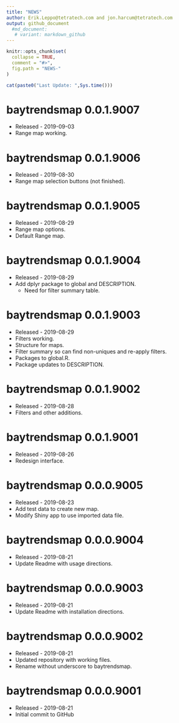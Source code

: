 ```yaml
---
title: "NEWS"
author: Erik.Leppo@tetratech.com and jon.harcum@tetratech.com
output: github_document
  #md_document:
   # variant: markdown_github
---
```


<!-- NEWS.md is generated from NEWS.Rmd. Please edit that file -->

```r
knitr::opts_chunk$set(
  collapse = TRUE,
  comment = "#>",
  fig.path = "NEWS-"
)
```

```r
cat(paste0("Last Update: ",Sys.time()))
```
baytrendsmap 0.0.1.9007
===========
* Released - 2019-09-03
* Range map working.

baytrendsmap 0.0.1.9006
===========
* Released - 2019-08-30
* Range map selection buttons (not finished).

baytrendsmap 0.0.1.9005
===========
* Released - 2019-08-29
* Range map options.
* Default Range map.

baytrendsmap 0.0.1.9004
===========
* Released - 2019-08-29
* Add dplyr package to global and DESCRIPTION.
    + Need for filter summary table.

baytrendsmap 0.0.1.9003
===========
* Released - 2019-08-29
* Filters working.
* Structure for maps.
* Filter summary so can find non-uniques and re-apply filters.
* Packages to global.R.
* Package updates to DESCRIPTION.

baytrendsmap 0.0.1.9002
===========
* Released - 2019-08-28
* Filters and other additions.

baytrendsmap 0.0.1.9001
===========
* Released - 2019-08-26
* Redesign interface.

baytrendsmap 0.0.0.9005
===========
* Released - 2019-08-23
* Add test data to create new map.
* Modify Shiny app to use imported data file.

baytrendsmap 0.0.0.9004
===========
* Released - 2019-08-21
* Update Readme with usage directions.

baytrendsmap 0.0.0.9003
===========
* Released - 2019-08-21
* Update Readme with installation directions.

baytrendsmap 0.0.0.9002
===========
* Released - 2019-08-21
* Updated repository with working files.
* Rename without underscore to baytrendsmap.

baytrendsmap 0.0.0.9001
===========
* Released - 2019-08-21
* Initial commit to GitHub
